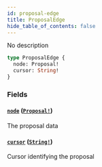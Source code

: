 ```yaml
---
id: proposal-edge
title: ProposalEdge
hide_table_of_contents: false
---
```



No description

```graphql
type ProposalEdge {
  node: Proposal!
  cursor: String!
}
```


### Fields

#### [`node`](#) ([`Proposal!`](/docs/testnet/graphql/objects/proposal))

The proposal data


#### [`cursor`](#) ([`String!`](/docs/testnet/graphql/scalars/string))

Cursor identifying the proposal




